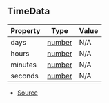 ## TimeData

| Property | Type | Value |
| ----------- | ----------- | ----------- |
| days | [number](https://developer.mozilla.org/en-US/docs/Web/JavaScript/Reference/Global_Objects/Number) | N/A |
| hours | [number](https://developer.mozilla.org/en-US/docs/Web/JavaScript/Reference/Global_Objects/Number) | N/A |
| minutes | [number](https://developer.mozilla.org/en-US/docs/Web/JavaScript/Reference/Global_Objects/Number) | N/A |
| seconds | [number](https://developer.mozilla.org/en-US/docs/Web/JavaScript/Reference/Global_Objects/Number) | N/A |


- [Source](https://github.com/Androz2091/discord-player/blob/cb6c009/packages/discord-player/src/types/types.ts#L106)